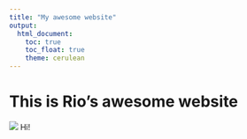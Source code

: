 ```yaml
---
title: "My awesome website"
output: 
  html_document:
    toc: true
    toc_float: true
    theme: cerulean
---
```


# This is Rio's awesome website

![](https://media.giphy.com/media/ASd0Ukj0y3qMM/giphy.gif)
Hi!
